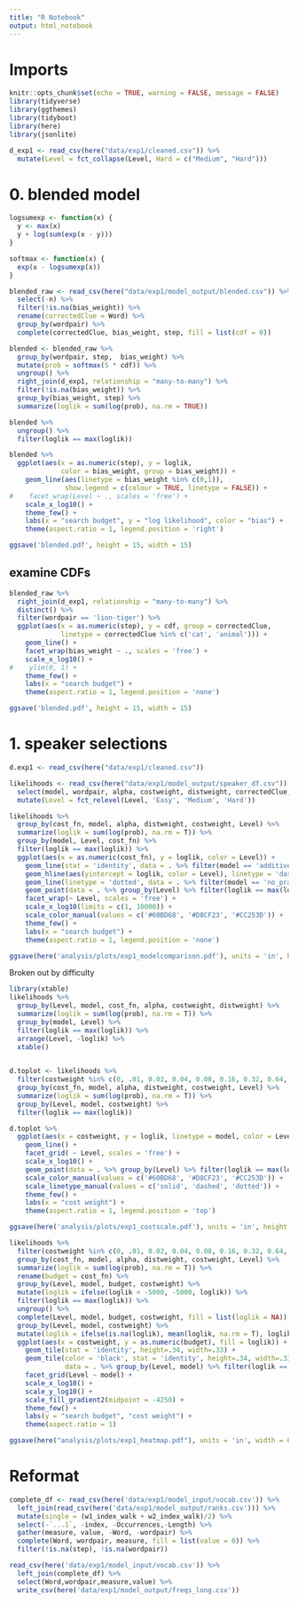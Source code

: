 ```yaml
---
title: "R Notebook"
output: html_notebook
---
```


# Imports

```r
knitr::opts_chunk$set(echo = TRUE, warning = FALSE, message = FALSE)
library(tidyverse)
library(ggthemes)
library(tidyboot)
library(here)
library(jsonlite)

d_exp1 <- read_csv(here("data/exp1/cleaned.csv")) %>%
  mutate(Level = fct_collapse(Level, Hard = c("Medium", "Hard")))

```

# 0. blended model

```r
logsumexp <- function(x) {
  y <- max(x)
  y + log(sum(exp(x - y)))
}

softmax <- function(x) {
  exp(x - logsumexp(x))
}

blended_raw <- read_csv(here("data/exp1/model_output/blended.csv")) %>%
  select(-n) %>%
  filter(!is.na(bias_weight)) %>%
  rename(correctedClue = Word) %>%
  group_by(wordpair) %>%
  complete(correctedClue, bias_weight, step, fill = list(cdf = 0))
```

```r
blended <- blended_raw %>%
  group_by(wordpair, step,  bias_weight) %>%
  mutate(prob = softmax(5 * cdf)) %>%
  ungroup() %>%
  right_join(d_exp1, relationship = "many-to-many") %>%
  filter(!is.na(bias_weight)) %>%
  group_by(bias_weight, step) %>%
  summarize(loglik = sum(log(prob), na.rm = TRUE))

blended %>%
  ungroup() %>%
  filter(loglik == max(loglik))
```

```r
blended %>%
  ggplot(aes(x = as.numeric(step), y = loglik,
             color = bias_weight, group = bias_weight)) +
    geom_line(aes(linetype = bias_weight %in% c(0,1)), 
              show.legend = c(colour = TRUE, linetype = FALSE)) +
#    facet_wrap(Level ~ ., scales = 'free') +
    scale_x_log10() +
    theme_few() +
    labs(x = "search budget", y = "log likelihood", color = "bias") +
    theme(aspect.ratio = 1, legend.position = 'right')

ggsave('blended.pdf', height = 15, width = 15)
```

## examine CDFs

```r
blended_raw %>%
  right_join(d_exp1, relationship = "many-to-many") %>%
  distinct() %>%
  filter(wordpair == 'lion-tiger') %>%
  ggplot(aes(x = as.numeric(step), y = cdf, group = correctedClue,
             linetype = correctedClue %in% c('cat', 'animal'))) +
    geom_line() +
    facet_wrap(bias_weight ~ ., scales = 'free') +
    scale_x_log10() +
#    ylim(0, 1) +
    theme_few() +
    labs(x = "search budget") +
    theme(aspect.ratio = 1, legend.position = 'none')

ggsave('blended.pdf', height = 15, width = 15)
```

# 1. speaker selections

```r
d.exp1 <- read_csv(here("data/exp1/cleaned.csv"))

likelihoods <- read_csv(here("data/exp1/model_output/speaker_df.csv")) %>%
  select(model, wordpair, alpha, costweight, distweight, correctedClue, Level, cost_fn, prob) %>%
  mutate(Level = fct_relevel(Level, 'Easy', 'Medium', 'Hard')) 
```

```r
likelihoods %>%
  group_by(cost_fn, model, alpha, distweight, costweight, Level) %>%
  summarize(loglik = sum(log(prob), na.rm = T)) %>%
  group_by(model, Level, cost_fn) %>%
  filter(loglik == max(loglik)) %>%
  ggplot(aes(x = as.numeric(cost_fn), y = loglik, color = Level)) +
    geom_line(stat = 'identity', data = . %>% filter(model == 'additivecdf'), alpha = 0.5) +
    geom_hline(aes(yintercept = loglik, color = Level), linetype = 'dashed', data = . %>% filter(model == 'additivefreq')) +
    geom_line(linetype = 'dotted', data = . %>% filter(model == 'no_pragcdf')) +
    geom_point(data = . %>% group_by(Level) %>% filter(loglik == max(loglik))) +
    facet_wrap(~ Level, scales = 'free') +
    scale_x_log10(limits = c(1, 10000)) +
    scale_color_manual(values = c('#60BD68', '#D8CF23', '#CC253D')) +
    theme_few() +
    labs(x = "search budget") +
    theme(aspect.ratio = 1, legend.position = 'none')

ggsave(here('analysis/plots/exp1_modelcomparison.pdf'), units = 'in', height = 3, width = 7)
```

Broken out by difficulty

```r
library(xtable)
likelihoods %>%
  group_by(Level, model, cost_fn, alpha, costweight, distweight) %>%
  summarize(loglik = sum(log(prob), na.rm = T)) %>%
  group_by(model, Level) %>%
  filter(loglik == max(loglik)) %>%
  arrange(Level, -loglik) %>%
  xtable()
  
```



```r
d.toplot <- likelihoods %>%
  filter(costweight %in% c(0, .01, 0.02, 0.04, 0.08, 0.16, 0.32, 0.64, 1)) %>%
  group_by(cost_fn, model, alpha, distweight, costweight, Level) %>%
  summarize(loglik = sum(log(prob), na.rm = T)) %>%
  group_by(Level, model, costweight) %>%
  filter(loglik == max(loglik)) 

d.toplot %>%
  ggplot(aes(x = costweight, y = loglik, linetype = model, color = Level)) +
    geom_line() +
    facet_grid( ~ Level, scales = 'free') +
    scale_x_log10() +
    geom_point(data = . %>% group_by(Level) %>% filter(loglik == max(loglik))) +
    scale_color_manual(values = c('#60BD68', '#D8CF23', '#CC253D')) +
    scale_linetype_manual(values = c('solid', 'dashed', 'dotted')) +
    theme_few() +
    labs(x = "cost weight") +
    theme(aspect.ratio = 1, legend.position = 'top')

ggsave(here('analysis/plots/exp1_costscale.pdf'), units = 'in', height = 3, width = 7)
```


```r
likelihoods %>%
  filter(costweight %in% c(0, .01, 0.02, 0.04, 0.08, 0.16, 0.32, 0.64, 1)) %>%
  group_by(cost_fn, model, alpha, distweight, costweight, Level) %>%
  summarize(loglik = sum(log(prob), na.rm = T)) %>%
  rename(budget = cost_fn) %>% 
  group_by(Level, model, budget, costweight) %>%
  mutate(loglik = ifelse(loglik < -5000, -5000, loglik)) %>%
  filter(loglik == max(loglik)) %>%
  ungroup() %>%
  complete(Level, model, budget, costweight, fill = list(loglik = NA)) %>%
  group_by(Level, model, costweight) %>%
  mutate(loglik = ifelse(is.na(loglik), mean(loglik, na.rm = T), loglik)) %>%
  ggplot(aes(x = costweight, y = as.numeric(budget), fill = loglik)) +
    geom_tile(stat = 'identity', height=.34, width=.33) +
    geom_tile(color = 'black', stat = 'identity', height=.34, width=.33, size = 1.1,
              data = . %>% group_by(Level, model) %>% filter(loglik == max(loglik))) +
    facet_grid(Level ~ model) +
    scale_x_log10() +
    scale_y_log10() +
    scale_fill_gradient2(midpoint = -4250) +
    theme_few() +
    labs(y = "search budget", "cost weight") +
    theme(aspect.ratio = 1)

ggsave(here("analysis/plots/exp1_heatmap.pdf"), units = 'in', width = 6, height = 5)
```

# Reformat

```r
complete_df <- read_csv(here('data/exp1/model_input/vocab.csv')) %>%
  left_join(read_csv(here('data/exp1/model_output/ranks.csv'))) %>%
  mutate(single = (w1_index_walk + w2_index_walk)/2) %>%
  select(-`...1`, -index, -Occurrences,-Length) %>%
  gather(measure, value, -Word, -wordpair) %>%
  complete(Word, wordpair, measure, fill = list(value = 0)) %>%
  filter(!is.na(step), !is.na(wordpair))

read_csv(here('data/exp1/model_input/vocab.csv')) %>%
  left_join(complete_df) %>%
  select(Word,wordpair,measure,value) %>%
  write_csv(here('data/exp1/model_output/freqs_long.csv'))
```
